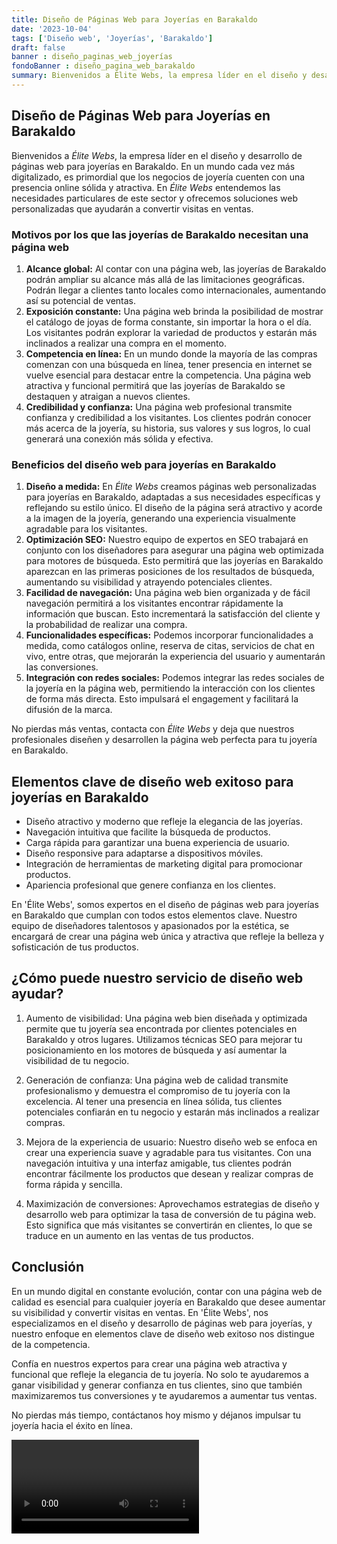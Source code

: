 ```yaml
---
title: Diseño de Páginas Web para Joyerías en Barakaldo
date: '2023-10-04'
tags: ['Diseño web', 'Joyerías', 'Barakaldo']
draft: false
banner : diseño_paginas_web_joyerías
fondoBanner : diseño_pagina_web_barakaldo
summary: Bienvenidos a Élite Webs, la empresa líder en el diseño y desarrollo de páginas web para joyerías en Barakaldo. En un mundo cada vez más digitalizado, es primordial que los negocios de joyería cuenten con una presencia online sólida y atractiva. En Élite Webs entendemos las necesidades particulares de este sector y ofrecemos soluciones web personalizadas que ayudarán a convertir visitas en ventas.
---
```


## Diseño de Páginas Web para Joyerías en Barakaldo

Bienvenidos a *Élite Webs*, la empresa líder en el diseño y desarrollo de páginas web para joyerías en Barakaldo. En un mundo cada vez más digitalizado, es primordial que los negocios de joyería cuenten con una presencia online sólida y atractiva. En *Élite Webs* entendemos las necesidades particulares de este sector y ofrecemos soluciones web personalizadas que ayudarán a convertir visitas en ventas.

### Motivos por los que las joyerías de Barakaldo necesitan una página web

1. **Alcance global:** Al contar con una página web, las joyerías de Barakaldo podrán ampliar su alcance más allá de las limitaciones geográficas. Podrán llegar a clientes tanto locales como internacionales, aumentando así su potencial de ventas.
2. **Exposición constante:** Una página web brinda la posibilidad de mostrar el catálogo de joyas de forma constante, sin importar la hora o el día. Los visitantes podrán explorar la variedad de productos y estarán más inclinados a realizar una compra en el momento.
3. **Competencia en línea:** En un mundo donde la mayoría de las compras comenzan con una búsqueda en línea, tener presencia en internet se vuelve esencial para destacar entre la competencia. Una página web atractiva y funcional permitirá que las joyerías de Barakaldo se destaquen y atraigan a nuevos clientes.
4. **Credibilidad y confianza:** Una página web profesional transmite confianza y credibilidad a los visitantes. Los clientes podrán conocer más acerca de la joyería, su historia, sus valores y sus logros, lo cual generará una conexión más sólida y efectiva.

### Beneficios del diseño web para joyerías en Barakaldo

1. **Diseño a medida:** En *Élite Webs* creamos páginas web personalizadas para joyerías en Barakaldo, adaptadas a sus necesidades específicas y reflejando su estilo único. El diseño de la página será atractivo y acorde a la imagen de la joyería, generando una experiencia visualmente agradable para los visitantes.
2. **Optimización SEO:** Nuestro equipo de expertos en SEO trabajará en conjunto con los diseñadores para asegurar una página web optimizada para motores de búsqueda. Esto permitirá que las joyerías en Barakaldo aparezcan en las primeras posiciones de los resultados de búsqueda, aumentando su visibilidad y atrayendo potenciales clientes.
3. **Facilidad de navegación:** Una página web bien organizada y de fácil navegación permitirá a los visitantes encontrar rápidamente la información que buscan. Esto incrementará la satisfacción del cliente y la probabilidad de realizar una compra.
4. **Funcionalidades específicas:** Podemos incorporar funcionalidades a medida, como catálogos online, reserva de citas, servicios de chat en vivo, entre otras, que mejorarán la experiencia del usuario y aumentarán las conversiones.
5. **Integración con redes sociales:** Podemos integrar las redes sociales de la joyería en la página web, permitiendo la interacción con los clientes de forma más directa. Esto impulsará el engagement y facilitará la difusión de la marca.

No pierdas más ventas, contacta con *Élite Webs* y deja que nuestros profesionales diseñen y desarrollen la página web perfecta para tu joyería en Barakaldo.

<GifSeo />

<Cta />

## Elementos clave de diseño web exitoso para joyerías en Barakaldo

- Diseño atractivo y moderno que refleje la elegancia de las joyerías.
- Navegación intuitiva que facilite la búsqueda de productos.
- Carga rápida para garantizar una buena experiencia de usuario.
- Diseño responsive para adaptarse a dispositivos móviles.
- Integración de herramientas de marketing digital para promocionar productos.
- Apariencia profesional que genere confianza en los clientes.

En 'Élite Webs', somos expertos en el diseño de páginas web para joyerías en Barakaldo que cumplan con todos estos elementos clave. Nuestro equipo de diseñadores talentosos y apasionados por la estética, se encargará de crear una página web única y atractiva que refleje la belleza y sofisticación de tus productos.

## ¿Cómo puede nuestro servicio de diseño web ayudar?

1. Aumento de visibilidad: Una página web bien diseñada y optimizada permite que tu joyería sea encontrada por clientes potenciales en Barakaldo y otros lugares. Utilizamos técnicas SEO para mejorar tu posicionamiento en los motores de búsqueda y así aumentar la visibilidad de tu negocio.

2. Generación de confianza: Una página web de calidad transmite profesionalismo y demuestra el compromiso de tu joyería con la excelencia. Al tener una presencia en línea sólida, tus clientes potenciales confiarán en tu negocio y estarán más inclinados a realizar compras.

3. Mejora de la experiencia de usuario: Nuestro diseño web se enfoca en crear una experiencia suave y agradable para tus visitantes. Con una navegación intuitiva y una interfaz amigable, tus clientes podrán encontrar fácilmente los productos que desean y realizar compras de forma rápida y sencilla.

4. Maximización de conversiones: Aprovechamos estrategias de diseño y desarrollo web para optimizar la tasa de conversión de tu página web. Esto significa que más visitantes se convertirán en clientes, lo que se traduce en un aumento en las ventas de tus productos.

## Conclusión

En un mundo digital en constante evolución, contar con una página web de calidad es esencial para cualquier joyería en Barakaldo que desee aumentar su visibilidad y convertir visitas en ventas. En 'Élite Webs', nos especializamos en el diseño y desarrollo de páginas web para joyerías, y nuestro enfoque en elementos clave de diseño web exitoso nos distingue de la competencia.

Confía en nuestros expertos para crear una página web atractiva y funcional que refleje la elegancia de tu joyería. No solo te ayudaremos a ganar visibilidad y generar confianza en tus clientes, sino que también maximizaremos tus conversiones y te ayudaremos a aumentar tus ventas.

No pierdas más tiempo, contáctanos hoy mismo y déjanos impulsar tu joyería hacia el éxito en línea.

<Video />

<CtaBot job='Joyerías' city='Barakaldo'/>

<Gmaps query='Barakaldo+españa+maps' />